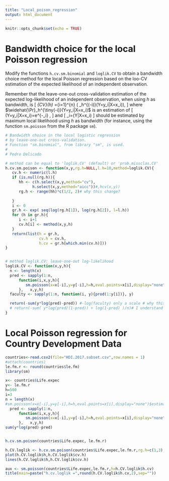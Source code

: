 ```yaml
---
title: "Local_poison_regression"
output: html_document
---
```


```r
knitr::opts_chunk$set(echo = TRUE)
```
# Bandwidth choice for the local Poisson regression

Modify the functions `h.cv.sm.binomial` and `loglik.CV` to obtain a bandwidth choice method for the local Poisson regression based on the loo-CV estimation of the expected likelihood of an independent observation. 

Remember that the leave-one-out cross-validation estimation of the expected log-likelihood of an independent observation, when using $h$ as bandwidth, is
\[
\ell_{CV}(h)
=\frac{1}{n}\sum_{i=1}^{n} \log\left( \widehat{\Pr}_h^{\tiny(-i)}(Y=y_i|X=x_i)\right),
\]
where $\widehat{\Pr}_h^{\tiny(-i)}(Y=y_i|X=x_i)$ is an estimation of
\[
\Pr(Y=y_i|X=x_i)=e^{-\lambda_i} \frac{\lambda_i^{y_i}}{y_i!},
\]
and 
\[
\lambda_i=\mathbb{E}(Y|X=x_i)
\]
should be estimated by maximum local likelihood using $h$ as bandwidth (for instance, using the function `sm.poisson` from the R package `sm`).
```r
# Bandwidth choice in the local logistic regression 
# by leave-one-out cross-validation.
# Function "sm.binomial", from library "sm", is used.
#
# Pedro Delicado

# method can be equal to 'loglik.CV' (default) or 'prob.missclas.CV'
h.cv.sm.poison <- function(x,y,rg.h=NULL,l.h=10,method=loglik.CV){
   cv.h <- numeric(l.h)
   if (is.null(rg.h)){
      hh <- c(h.select(x,y,method="cv"),
            h.select(x,y,method="aicc"))#,hcv(x,y))
      rg.h <- range(hh)*c(1/2, 2)# why this change?
      
   }
   i <- 0
   gr.h <- exp( seq(log(rg.h[1]), log(rg.h[2]), l=l.h))
   for (h in gr.h){
      i <- i+1
      cv.h[i] <- method(x,y,h)
   }
   return(list(h = gr.h, 
               cv.h = cv.h, 
               h.cv = gr.h[which.min(cv.h)]))
}


# method loglik.CV: leave-one-out log-likelihood 
loglik.CV <- function(x,y,h){
  n <- length(x)
  pred <- sapply(1:n, 
      function(i,x,y,h){
         sm.poisson(x=x[-i],y=y[-i],h=h,eval.points=x[i],display="none")$estimate
      },   x,y,h)
  faculty <- sapply(1:n, function(i, y){prod(1:y[i])}, y)

  return(-sum(y*log(pred)-pred)) #-log(faculty) only a scale # why this change?
  # return(-sum( y*log(pred/(1-pred)) + log(1-pred) )/n)# I understand why you change log(pred/(1-pred)) for log(pred) but I don't really understand the change of the second part.
}

```

# Local Poisson regression for Country Development Data

```r
countries<-read.csv2(file="HDI.2017.subset.csv",row.names = 1)
#attach(countries)
le.fm.r <- round(countries$le.fm)
library(sm)

```

```r
x<- countries$Life.expec
y<- le.fm.r
h=500
i=3
n = length(x)
#sm.poisson(x=x[-i],y=y[-i],h=h,eval.points=x[i],display="none")$estimate
  pred <- sapply(1:n, 
      function(i,x,y,h){
         sm.poisson(x=x[-i],y=y[-i],h=h,eval.points=x[i],display="none")$estimate
      },   x,y,h)
sum(y*log(pred)-pred)


h.cv.sm.poison(countries$Life.expec, le.fm.r)
```
```r
h.CV.loglik <- h.cv.sm.poison(countries$Life.expec,le.fm.r,rg.h=c(1,3),method=loglik.CV)
plot(h.CV.loglik$h,h.CV.loglik$cv.h)
lines(h.CV.loglik$h,h.CV.loglik$cv.h)
```

```r
aux <- sm.poisson(countries$Life.expec,le.fm.r,h=h.CV.loglik$h.cv)
title(main=paste("h.cv.loglik =",round(h.CV.loglik$h.cv,2),sep=""))

```













